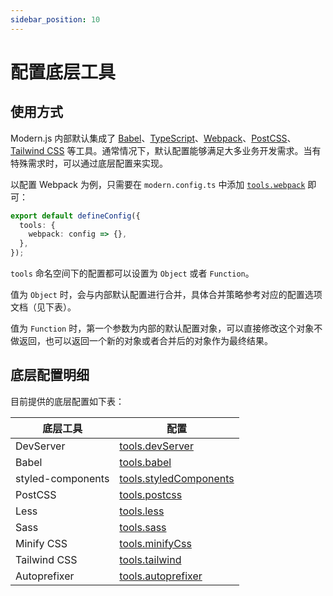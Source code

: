 ```yaml
---
sidebar_position: 10
---
```


# 配置底层工具

## 使用方式

Modern.js 内部默认集成了 [Babel](https://babeljs.io/)、[TypeScript](https://www.typescriptlang.org/)、[Webpack](https://webpack.js.org/)、[PostCSS](https://postcss.org/)、[Tailwind CSS](https://tailwindcss.com/) 等工具。通常情况下，默认配置能够满足大多业务开发需求。当有特殊需求时，可以通过底层配置来实现。

以配置 Webpack 为例，只需要在 `modern.config.ts` 中添加 [`tools.webpack`](/configure/app/tools/webpack) 即可：

```ts title="modern.config.ts"
export default defineConfig({
  tools: {
    webpack: config => {},
  },
});
```

`tools` 命名空间下的配置都可以设置为 `Object` 或者 `Function`。

值为 `Object` 时，会与内部默认配置进行合并，具体合并策略参考对应的配置选项文档（见下表）。

值为 `Function` 时，第一个参数为内部的默认配置对象，可以直接修改这个对象不做返回，也可以返回一个新的对象或者合并后的对象作为最终结果。

## 底层配置明细

目前提供的底层配置如下表：

| 底层工具          | 配置                                                             |
| ----------------- | ---------------------------------------------------------------- |
| DevServer         | [tools.devServer](/configure/app/tools/dev-server)               |
| Babel             | [tools.babel](/configure/app/tools/babel)                        |
| styled-components | [tools.styledComponents](/configure/app/tools/styled-components) |
| PostCSS           | [tools.postcss](/configure/app/tools/postcss)                    |
| Less              | [tools.less](/configure/app/tools/less)                          |
| Sass              | [tools.sass](/configure/app/tools/sass)                          |
| Minify CSS        | [tools.minifyCss](/configure/app/tools/minify-css)               |
| Tailwind CSS      | [tools.tailwind](/configure/app/tools/tailwindcss)               |
| Autoprefixer      | [tools.autoprefixer](/configure/app/tools/autoprefixer)          |
